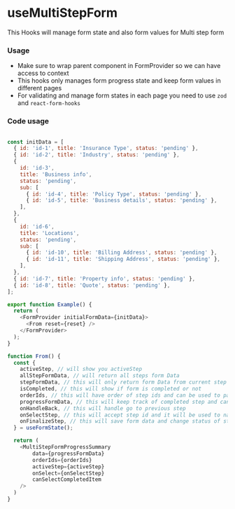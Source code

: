 
<Meta of={Stories} />

# useMultiStepForm
This Hooks will manage form state and also form values for Multi step form
<Canvas of={Stories.Example} />


### Usage
- Make sure to wrap parent component in FormProvider so we can have access to context
- This hooks only manages form progress state and keep form values in different pages
- For validating and manage form states in each page you need to use `zod` and `react-form-hooks`


### Code usage

```.js

const initData = [
  { id: 'id-1', title: 'Insurance Type', status: 'pending' },
  { id: 'id-2', title: 'Industry', status: 'pending' },
  {
    id: 'id-3',
    title: 'Business info',
    status: 'pending',
    sub: [
      { id: 'id-4', title: 'Policy Type', status: 'pending' },
      { id: 'id-5', title: 'Business details', status: 'pending' },
    ],
  },
  {
    id: 'id-6',
    title: 'Locations',
    status: 'pending',
    sub: [
      { id: 'id-10', title: 'Billing Address', status: 'pending' },
      { id: 'id-11', title: 'Shipping Address', status: 'pending' },
    ],
  },
  { id: 'id-7', title: 'Property info', status: 'pending' },
  { id: 'id-8', title: 'Quote', status: 'pending' },
];

export function Example() {
  return (
    <FormProvider initialFormData={initData}>
      <From reset={reset} />
    </FormProvider>
  );
}

function From() {
  const {
    activeStep, // will show you activeStep
    allStepFormData, // will return all steps form Data
    stepFormData, // this will only return form Data from current step
    isCompleted, // this will show if form is completed or not
    orderIds, // this will have order of step ids and can be used to pass to progressSummary component
    progressFormData, // this will keep track of completed step and can be used to pass to progressSummary component
    onHandleBack, // this will handle go to previous step
    onSelectStep, // this will accept step id and it will be used to navigate to specific step
    onFinalizeStep, // this will save form data and change status of step to completed
  } = useFormState();

  return (
    <MultiStepFormProgressSummary
        data={progressFormData}
        orderIds={orderIds}
        activeStep={activeStep}
        onSelect={onSelectStep}
        canSelectCompletedItem
    />
  )
}